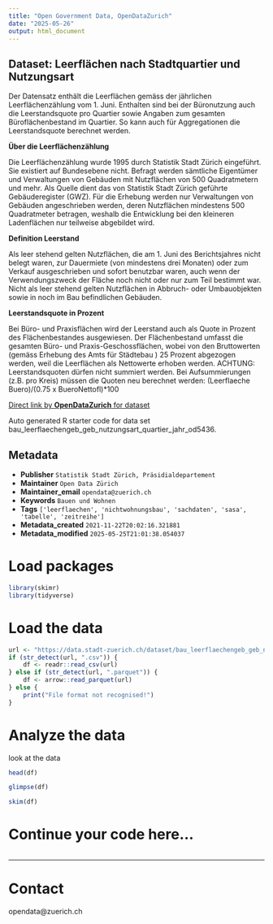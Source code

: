 ```yaml
---
title: "Open Government Data, OpenDataZurich"
date: "2025-05-26"
output: html_document
---
```


## Dataset: Leerflächen nach Stadtquartier und Nutzungsart

Der Datensatz enthält die Leerflächen gemäss der jährlichen Leerflächenzählung vom 1. Juni. Enthalten sind bei der Büronutzung auch die Leerstandsquote pro Quartier sowie Angaben zum gesamten Büroflächenbestand im Quartier. So kann auch für Aggregationen die Leerstandsquote berechnet werden.

**Über die Leerflächenzählung**


Die Leerflächenzählung wurde 1995 durch Statistik Stadt Zürich eingeführt. Sie existiert auf Bundesebene nicht. Befragt werden sämtliche Eigentümer und Verwaltungen von Gebäuden mit Nutzflächen von 500 Quadratmetern und mehr. Als Quelle dient das von Statistik Stadt Zürich geführte Gebäuderegister (GWZ). Für die Erhebung werden nur Verwaltungen von Gebäuden angeschrieben werden, deren Nutzflächen mindestens 500 Quadratmeter betragen, weshalb die Entwicklung bei den kleineren Ladenflächen nur teilweise abgebildet wird.


[]()

**Definition Leerstand**


Als leer stehend gelten Nutzflächen, die am 1. Juni des Berichtsjahres nicht belegt waren, zur Dauermiete (von mindestens drei Monaten) oder zum Verkauf ausgeschrieben und sofort benutzbar waren, auch wenn der Verwendungszweck der Fläche noch nicht oder nur zum Teil bestimmt war. Nicht als leer stehend gelten Nutzflächen in Abbruch- oder Umbauobjekten sowie in noch im Bau befindlichen Gebäuden.


[]()

**Leerstandsquote in Prozent**


Bei Büro- und Praxisflächen wird der Leerstand auch als Quote in Prozent des Flächenbestandes ausgewiesen. Der Flächenbestand umfasst die gesamten Büro- und Praxis-Geschossflächen, wobei von den Bruttowerten (gemäss Erhebung des Amts für Städtebau ) 25 Prozent abgezogen werden, weil die Leerflächen als Nettowerte erhoben werden. ACHTUNG: Leerstandsquoten dürfen nicht summiert werden. Bei Aufsummierungen (z.B. pro Kreis) müssen die Quoten neu berechnet werden: (Leerflaeche Buero)/(0.75 x BueroNettofl)*100


[]()



[Direct link by **OpenDataZurich** for dataset](https://data.stadt-zuerich.ch/dataset/bau_leerflaechengeb_geb_nutzungsart_quartier_jahr_od5436)

Auto generated R starter code for data set bau_leerflaechengeb_geb_nutzungsart_quartier_jahr_od5436.

## Metadata

- **Publisher** `Statistik Stadt Zürich, Präsidialdepartement`
- **Maintainer** `Open Data Zürich`
- **Maintainer_email** `opendata@zuerich.ch`
- **Keywords** `Bauen und Wohnen`
- **Tags** `['leerflaechen', 'nichtwohnungsbau', 'sachdaten', 'sasa', 'tabelle', 'zeitreihe']`
- **Metadata_created** `2021-11-22T20:02:16.321881`
- **Metadata_modified** `2025-05-25T21:01:38.054037`


# Load packages

```r
library(skimr)
library(tidyverse)
```

# Load the data

```r
url <- "https://data.stadt-zuerich.ch/dataset/bau_leerflaechengeb_geb_nutzungsart_quartier_jahr_od5436/download/BAU543OD5436.csv"
if (str_detect(url, ".csv")) {
    df <- readr::read_csv(url)
} else if (str_detect(url, ".parquet")) {
    df <- arrow::read_parquet(url)
} else {
    print("File format not recognised!")
}
```

# Analyze the data

look at the data
```r
head(df)
```

```r
glimpse(df)
```

```r
skim(df)
```

# Continue your code here...

```r

```

------------------------------------------------------------------------

# Contact

opendata@zuerich.ch

